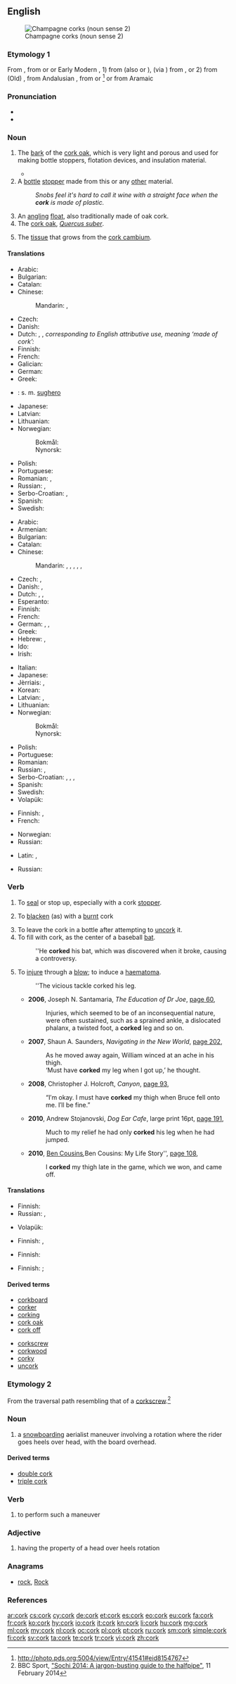 {{also|Cork}}
==English==
{{wikipedia|Cork (material)}}
[[Image:ChampagneCorksLarge.jpg|thumb|Champagne corks (noun sense 2)]]

===Etymology 1===
From {{etyl|enm|en}} {{term|cork||lang=enm|oak bark", "cork}}, from {{etyl|dum|en}} {{term|curc||cork (material or object)|lang=dum}} or {{etyl|gml|en}} {{term|korck||cork (material or object)|lang=gml}} or Early Modern {{etyl|de|en}} {{term|Kork||lang=de|cork (material or object)}}, 1) from {{etyl|es|en}} {{term|corcho||lang=es|cork (material or object)}} (also {{term|corcha||lang=es}} or {{term|corche||lang=es}}), (via {{etyl|mxi|en}}) from {{etyl|la|en}} {{term|cortex||lang=la|bark}}, or 2) from (Old) {{etyl|es|en}} {{term|alcorque||lang=es|cork sole}}, from Andalusian {{etyl|ar|en}} {{term|القورق||sc=Arab|lang=ar|tr=al-qūrq}}, from {{etyl|la|en}} {{term|quercus||lang=la|oak}} or {{etyl|la|en}} {{term|cortex||lang=la|bark}}<ref>http://photo.pds.org:5004/view/Entry/41541#eid8154767</ref> or from Aramaic

===Pronunciation===
* {{audio|en-us-cork.ogg|Audio (US)|lang=en}}
* {{rhymes|ɔː(r)k|lang=en}}

===Noun===
{{en-noun|~}}

# {{context|uncountable|lang=en}} The [[bark]] of the [[cork oak]], which is very light and porous and used for making bottle stoppers, flotation devices, and insulation material.
#* {{quote-book|title=Fate's a fiddler|page=108|author=Edwin George Pinkham|year=1908|passage=I confess my confidence was shaken by these actions, though I knew well enough that his leg was no more '''cork''' than my own}}
# A [[bottle]] [[stopper]] made from this or any [[other]] material.
#: ''Snobs feel it's hard to call it wine with a straight face when the '''cork''' is made of plastic.''
# An [[angling]] [[float]], also traditionally made of oak cork.
# The [[cork oak]], ''[[Quercus suber]]''.
# {{context|botany|lang=en}} The [[tissue]] that grows from the [[cork cambium]].

====Translations====
{{trans-top|bark of the cork oak}}
* Arabic: {{t|ar|فِلّين|m|tr=fillīn|sc=Arab}}
* Bulgarian: {{t|bg|корк|m}}
* Catalan: {{t|ca|suro|m}}
* Chinese:
*: Mandarin: {{t|cmn|軟木|sc=Hani}}, {{t+|cmn|软木|tr=ruǎnmù|sc=Hani}}
* Czech: {{t|cs|korek|m}}
* Danish: {{t|da|kork|c}}
* Dutch: {{t+check|nl|kurk}}, {{t-check|nl|kurklaag}}, ''corresponding to English attributive use, meaning ‘made of cork’:'' {{t+check|nl|kurken}} <!-- see ru below -->
* Finnish: {{t+|fi|korkki}}
* French: {{t+|fr|liège|m}}
* Galician: {{t|gl|cortiza|f}}
* German: {{t+|de|Kork|m}}
* Greek: {{t+|el|φελλός|m|tr=fellós}}
* {{ttbc|it}}: s. m. [[sughero]] <!-- s. m. ??? -->
{{trans-mid}}
* Japanese: {{t|ja|コルク|tr=koruku|sc=Jpan}}
* Latvian: {{t|lv|korķis|m}}
* Lithuanian: {{t|lt|kamštis|m}}
* Norwegian:
*: Bokmål: {{t+|nb|kork|m}}
*: Nynorsk: {{t|nn|kork|m}}
* Polish: {{t+|pl|korek|m}}
* Portuguese: {{t+|pt|cortiça|f}}
* Romanian: {{t|ro|plută}}, {{t+|ro|suber|n}}
* Russian: {{t+|ru|пробка|f|tr=próbka}}, {{t+|ru|пробковый|tr=próbkovyj|sc=Cyrl}} {{qualifier|adjective, attributive use}}
* Serbo-Croatian: {{t|sh|pluta|f}}, {{t|sh|плута|f}}
* Spanish: {{t|es|corcho|m}}
* Swedish: {{t+|sv|kork|c}}
{{trans-bottom}}

{{trans-top|bottle stopper}}
* Arabic: {{t|ar|فِلّينة|f|tr=fillīna|sc=Arab}}
* Armenian: {{t|hy|խցան|tr=xc’an}}
* Bulgarian: {{t|bg|корк|m}}
* Catalan: {{t|ca|tap|m}}
* Chinese:
*: Mandarin: {{t+|cmn|椊|tr=zuó|sc=Hani}}, {{t+|cmn|瓶塞|tr=píngsāi|sc=Hani}}, {{t+|cmn|塞子|tr=sāizi|sc=Hani}}, {{t+|cmn|塞|tr=sāi|sc=Hani}}, {{t|cmn|軟木塞|sc=Hani}}, {{t+|cmn|软木塞|tr=ruǎnmùsāi|sc=Hani}}
* Czech: {{t|cs|zátka|f}}, {{t|cs|špunt|m}}
* Danish: {{t|da|prop|c}}, {{t+|da|korkprop|c}}
* Dutch: {{t+|nl|kurk}}, {{t+|nl|stop}}, {{t|nl|stopsel|n}}
* Esperanto: {{t|eo|korko}}
* Finnish: {{t+|fi|korkki}}
* French: {{t+|fr|bouchon|m}}
* German: {{t+|de|Stöpsel|m}}, {{t+|de|Kork|m}}, {{t+|de|Korken|m}}
* Greek: {{t+|el|φελλός|m|tr=fellós}}
* Hebrew: {{t+|he|שעם|tr=sha'am}}, {{t|he|פקק|tr=p'kak}}
* Ido: {{t+|io|korko}}
* Irish: {{t|ga|corc|m}}
{{trans-mid}}
* Italian: {{t|it|turacciolo|m}}
* Japanese: {{t|ja|コルク栓|tr=koruku-sen|sc=Jpan}}
* Jèrriais: {{t|roa-jer|bouochon|m}}, {{t|roa-jer|bouochon d'liège|m}}
* Korean: {{t-needed|ko}}
* Latvian: {{t|lv|korķis|m}}, {{t|lv|aizbāznis|m}}
* Lithuanian: {{t|lt|kamštis|m}}
* Norwegian:
*: Bokmål: {{t+|nb|kork|m}}
*: Nynorsk: {{t|nn|kork|m}}
* Polish: {{t+|pl|korek|m}}
* Portuguese: {{t+|pt|rolha|f}}
* Romanian: {{t|ro|dop|n}}
* Russian: {{t+|ru|пробка|f|tr=próbka}}, {{t+|ru|затычка|f|tr=zatýčka|sc=Cyrl}}
* Serbo-Croatian: {{t|sh|pampur|m}}, {{t|sh|zapušač|m}}, {{t|sh|пампур|m}}, {{t|sh|запушач|m}}
* Spanish: {{t|es|corcho|m}}
* Swedish: {{t+|sv|kork|c}}
* Volapük: {{t+|vo|koegabuon}}
{{trans-bottom}}

{{trans-top|angling float}}
* Finnish: {{t+|fi|koho}}, {{t+|fi|korkki}}
* French: {{t+|fr|bouchon|m}}
{{trans-mid}}
* Norwegian: {{t|no|dupp|m}}
* Russian: {{t+|ru|поплавок|m|tr=poplavók|sc=Cyrl}}
{{trans-bottom}}

{{trans-see|cork oak}}

{{trans-top|(botany) tissue that grows from the cork cambium}}
* Latin: {{t|la|textus integumentarius secundus|m}}, {{t|la|textus integumentarius accessorius|m}}
{{trans-mid}}
* Russian: {{t+|ru|луб|m|tr=lub|sc=Cyrl}}
{{trans-bottom}}

===Verb===
{{en-verb}}

# {{context|transitive|lang=en}} To [[seal]] or stop up, especially with a cork [[stopper]].
# {{context|transitive|lang=en}} To [[blacken]] (as) with a [[burnt]] cork
# To leave the cork in a bottle after attempting to [[uncork]] it.
# To fill with cork, as the center of a baseball [[bat]].
#: ''He '''corked''' his bat, which was discovered when it broke, causing a controversy.
# {{context|transitive|Australia|lang=en}} To [[injure]] through a [[blow]]; to induce a [[haematoma]].
#: ''The vicious tackle corked his leg.
#* '''2006''', Joseph N. Santamaria, ''The Education of Dr Joe'', [http://books.google.com.au/books?id=fxd0EYWIwi0C&pg=PA60&dq=%22corks|corked|corking%22+leg+-intitle:%22%22+-inauthor:%22%22&hl=en&sa=X&ei=U9wwT4K7GdCPiAeWybWXBQ&redir_esc=y#v=onepage&q=%22corks|corked|corking%22%20leg%20-intitle%3A%22%22%20-inauthor%3A%22%22&f=false page 60],
#*: Injuries, which seemed to be of an inconsequential nature, were often sustained, such as a sprained ankle, a dislocated phalanx, a twisted foot, a '''corked''' leg and so on.
#* '''2007''', Shaun A. Saunders, ''Navigating in the New World'', [http://books.google.com.au/books?id=FeQ0ZDvbdtkC&pg=PA202&dq=%22corks|corked|corking%22+leg+-intitle:%22%22+-inauthor:%22%22&hl=en&sa=X&ei=7t4wT9C-COuZiAe11OD4BA&redir_esc=y#v=onepage&q=%22corks|corked|corking%22%20leg%20-intitle%3A%22%22%20-inauthor%3A%22%22&f=false page 202],
#*: As he moved away again, William winced at an ache in his thigh.
#*: ‘Must have '''corked''' my leg when I got up,’ he thought.
#* '''2008''', Christopher J. Holcroft, ''Canyon'', [http://books.google.com.au/books?id=xv-06XL-wvsC&pg=PA93&dq=%22corked+his|my+leg|thigh%22+-intitle:%22%22+-inauthor:%22%22&hl=en&sa=X&ei=FOYwT77DOeqUiAfp7cWCBQ&redir_esc=y#v=onepage&q=%22corked%20his|my%20leg|thigh%22%20-intitle%3A%22%22%20-inauthor%3A%22%22&f=false page 93],
#*: “I′m okay. I must have '''corked''' my thigh when Bruce fell onto me. I′ll be fine.”
#* '''2010''', Andrew Stojanovski, ''Dog Ear Cafe'', large print 16pt, [http://books.google.com.au/books?id=p50yugxFAtIC&pg=PA191&dq=%22corks|corked|corking%22+leg+-intitle:%22%22+-inauthor:%22%22&hl=en&sa=X&ei=L-AwT_GOGeaaiQfWy-H9BA&redir_esc=y#v=onepage&q=%22corks|corked|corking%22%20leg%20-intitle%3A%22%22%20-inauthor%3A%22%22&f=false page 191],
#*: Much to my relief he had only '''corked''' his leg when he had jumped.
#* '''2010''', [[w:Ben Cousins|Ben Cousins]]'', ''Ben Cousins: My Life Story'', [http://books.google.com.au/books?id=XFSlAeXDxVUC&pg=PA108&dq=%22corked+his|my+leg|thigh%22+-intitle:%22%22+-inauthor:%22%22&hl=en&sa=X&ei=FOYwT77DOeqUiAfp7cWCBQ&redir_esc=y#v=onepage&q=%22corked%20his|my%20leg|thigh%22%20-intitle%3A%22%22%20-inauthor%3A%22%22&f=false page 108],
#*: I '''corked''' my thigh late in the game, which we won, and came off.

====Translations====
{{trans-top|to seal with a stopper, especially with cork}}
* Finnish: {{t|fi|korkittaa}}
* Russian: {{t+|ru|затыкать|tr=zatykátʹ|sc=Cyrl}} {{qualifier|про́бкой}}, {{t+|ru|заткнуть|tr=zatknútʹ|sc=Cyrl}} {{qualifier|про́бкой}}
{{trans-mid}}
* Volapük: {{t+|vo|koegabuonön}}
{{trans-bottom}}

{{trans-top|to blacken as with a burnt cork}}
* Finnish: {{t+|fi|mustata}}, {{t+|fi|noeta}}
{{trans-mid}}
{{trans-bottom}}

{{trans-top|to leave the cork in a bottle after attempting to uncork it}}
{{trans-mid}}
{{trans-bottom}}

{{trans-top|to fill with cork}}
* Finnish: {{t|fi|korkittaa}}
{{trans-mid}}
{{trans-bottom}}

{{trans-top|to injure through a blow}}
* Finnish: {{t|fi|[[aiheuttaa]] [[mustelma]]}}; {{t+|fi|korkata}} {{gloss|slang}}
{{trans-mid}}
{{trans-bottom}}

====Derived terms====
{{top2}}
* [[corkboard]]
* [[corker]]
* [[corking]]
* [[cork oak]]
* [[cork off]]
{{mid2}}
* [[corkscrew]]
* [[corkwood]]
* [[corky]]
* [[uncork]]
{{bottom}}

===Etymology 2===
From the traversal path resembling that of a [[corkscrew]].<ref> BBC Sport, [http://www.bbc.co.uk/sport/0/winter-olympics/26141070 "Sochi 2014: A jargon-busting guide to the halfpipe"], 11 February 2014 </ref>

===Noun===
{{en-noun}}

# {{context|snowboarding|lang=en}} a [[snowboard]]ing aerialist maneuver involving a rotation where the rider goes heels over head, with the board overhead.

====Derived terms====
* [[double cork]] {{gloss|two such maneuvers in a single jump}}
* [[triple cork]] {{gloss|three such maneuvers in a single jump}}

===Verb===
{{en-verb}}

# {{context|snowboarding|lang=en}} to perform such a maneuver

===Adjective===
{{en-adj|-}}

# {{context|snowboarding|lang=en}} having the property of a head over heels rotation

===Anagrams===
* [[rock#English|rock]], [[Rock#English|Rock]]

===References===
<references/>

[[ar:cork]]
[[cs:cork]]
[[cy:cork]]
[[de:cork]]
[[et:cork]]
[[es:cork]]
[[eo:cork]]
[[eu:cork]]
[[fa:cork]]
[[fr:cork]]
[[ko:cork]]
[[hy:cork]]
[[io:cork]]
[[it:cork]]
[[kn:cork]]
[[li:cork]]
[[hu:cork]]
[[mg:cork]]
[[ml:cork]]
[[my:cork]]
[[nl:cork]]
[[oc:cork]]
[[pl:cork]]
[[pt:cork]]
[[ru:cork]]
[[sm:cork]]
[[simple:cork]]
[[fi:cork]]
[[sv:cork]]
[[ta:cork]]
[[te:cork]]
[[tr:cork]]
[[vi:cork]]
[[zh:cork]]